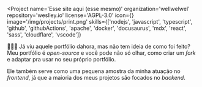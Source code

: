 
<Project
  name='Esse site aqui (esse mesmo)'
  organization='wellwelwel'
  repository='weslley.io'
  license='AGPL-3.0'
  icon={<Heart />}
  image='/img/projects/print.png'
  skills={['nodejs', 'javascript', 'typescript', 'github', 'githubActions', 'apache', 'docker', 'docusaurus', 'mdx', 'react', 'sass', 'cloudflare', 'vscode']}
>

👨🏻‍🎨 Já viu aquele portfólio dahora, mas não tem ideia de como foi feito? Meu portfólio é _open-source_ e você pode não só olhar, como criar um _fork_ e adaptar pra usar no seu próprio portfólio.

Ele também serve como uma pequena amostra da minha atuação no _frontend_, já que a maioria dos meus projetos são focados no _backend_.

</Project>
